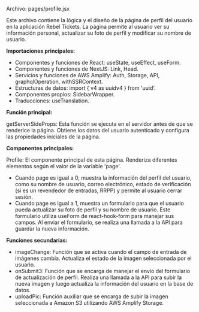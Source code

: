 

Archivo: pages/profile.jsx

Este archivo contiene la lógica y el diseño de la página de perfil del usuario en la aplicación Rebel Tickets. La página permite al usuario ver su información personal, actualizar su foto de perfil y modificar su nombre de usuario.

**Importaciones principales:**

- Componentes y funciones de React: useState, useEffect, useForm.
- Componentes y funciones de NextJS: Link, Head.
- Servicios y funciones de AWS Amplify: Auth, Storage, API, graphqlOperation, withSSRContext.
- Estructuras de datos: import { v4 as uuidv4 } from 'uuid'.
- Componentes propios: SidebarWrapper.
- Traducciones: useTranslation.

**Función principal:**

getServerSideProps: Esta función se ejecuta en el servidor antes de que se renderice la página. Obtiene los datos del usuario autenticado y configura las propiedades iniciales de la página.

**Componentes principales:**

Profile: El componente principal de esta página. Renderiza diferentes elementos según el valor de la variable 'page'.

- Cuando page es igual a 0, muestra la información del perfil del usuario, como su nombre de usuario, correo electrónico, estado de verificación (si es un revendedor de entradas, RRPP) y permite al usuario cerrar sesión.
- Cuando page es igual a 1, muestra un formulario para que el usuario pueda actualizar su foto de perfil y su nombre de usuario. Este formulario utiliza useForm de react-hook-form para manejar sus campos. Al enviar el formulario, se realiza una llamada a la API para guardar la nueva información.

**Funciones secundarias:**

- imageChange: Función que se activa cuando el campo de entrada de imágenes cambia. Actualiza el estado de la imagen seleccionada por el usuario.
- onSubmit3: Función que se encarga de manejar el envío del formulario de actualización de perfil. Realiza una llamada a la API para subir la nueva imagen y luego actualiza la información del usuario en la base de datos.
- uploadPic: Función auxiliar que se encarga de subir la imagen seleccionada a Amazon S3 utilizando AWS Amplify Storage.